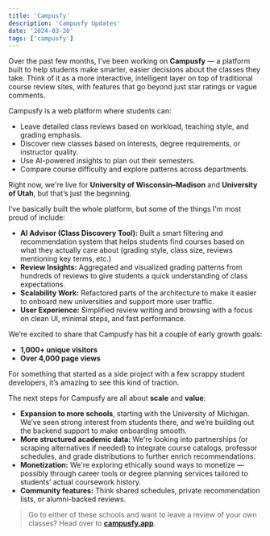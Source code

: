 ```yaml
---
title: 'Campusfy'
description: 'Campusfy Updates'
date: '2024-03-20'
tags: ['campusfy']
---
```

Over the past few months, I’ve been working on **Campusfy** — a platform built to help students make smarter, easier decisions about the classes they take. Think of it as a more interactive, intelligent layer on top of traditional course review sites, with features that go beyond just star ratings or vague comments.

Campusfy is a web platform where students can:

- Leave detailed class reviews based on workload, teaching style, and grading emphasis.
- Discover new classes based on interests, degree requirements, or instructor quality.
- Use AI-powered insights to plan out their semesters.
- Compare course difficulty and explore patterns across departments.

Right now, we're live for **University of Wisconsin–Madison** and **University of Utah**, but that’s just the beginning.

I’ve basically built the whole platform, but some of the things I’m most proud of include:

- **AI Advisor (Class Discovery Tool):** Built a smart filtering and recommendation system that helps students find courses based on what they actually care about (grading style, class size, reviews mentioning key terms, etc.)
- **Review Insights:** Aggregated and visualized grading patterns from hundreds of reviews to give students a quick understanding of class expectations.
- **Scalability Work:** Refactored parts of the architecture to make it easier to onboard new universities and support more user traffic.
- **User Experience:** Simplified review writing and browsing with a focus on clean UI, minimal steps, and fast performance.

We’re excited to share that Campusfy has hit a couple of early growth goals:

- **1,000+ unique visitors**  
- **Over 4,000 page views**  

For something that started as a side project with a few scrappy student developers, it’s amazing to see this kind of traction.

The next steps for Campusfy are all about **scale** and **value**:

- **Expansion to more schools**, starting with the University of Michigan. We’ve seen strong interest from students there, and we’re building out the backend support to make onboarding smooth.
- **More structured academic data:** We're looking into partnerships (or scraping alternatives if needed) to integrate course catalogs, professor schedules, and grade distributions to further enrich recommendations.
- **Monetization:** We're exploring ethically sound ways to monetize — possibly through career tools or degree planning services tailored to students’ actual coursework history.
- **Community features:** Think shared schedules, private recommendation lists, or alumni-backed reviews.

> Go to either of these schools and want to leave a review of your own classes? Head over to [**campusfy.app**](https://campusfy.app).
